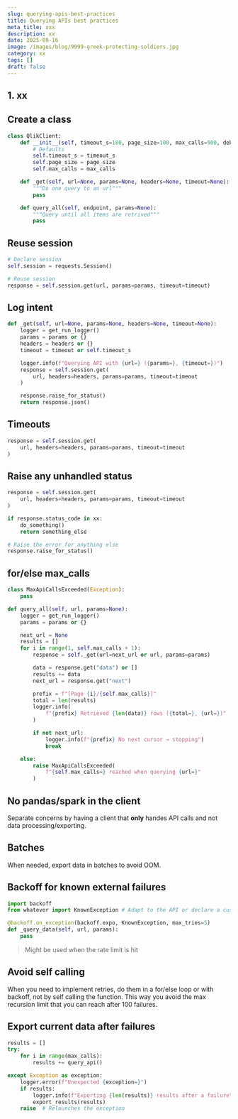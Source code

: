 ```yaml
---
slug: querying-apis-best-practices
title: Querying APIs best practices
meta_title: xxx
description: xx
date: 2025-09-16
image: /images/blog/9999-greek-protecting-soldiers.jpg
category: xx
tags: []
draft: false
---
```


## 1. xx

## Create a class

```python
class QlikClient:
    def __init__(self, timeout_s=180, page_size=100, max_calls=900, debug=False):
        # Defaults
        self.timeout_s = timeout_s
        self.page_size = page_size
        self.max_calls = max_calls

    def _get(self, url=None, params=None, headers=None, timeout=None):
        """Do one query to an url"""
        pass

    def query_all(self, endpoint, params=None):
        """Query until all items are retrived"""
        pass
```

## Reuse session

```python
# Declare session
self.session = requests.Session()

# Reuse session
response = self.session.get(url, params=params, timeout=timeout)
```

## Log intent

```python
def _get(self, url=None, params=None, headers=None, timeout=None):
    logger = get_run_logger()
    params = params or {}
    headers = headers or {}
    timeout = timeout or self.timeout_s

    logger.info(f"Querying API with {url=} ({params=}, {timeout=})")
    response = self.session.get(
        url, headers=headers, params=params, timeout=timeout
    )

    response.raise_for_status()
    return response.json()
```

## Timeouts

```python
response = self.session.get(
    url, headers=headers, params=params, timeout=timeout
)
```

## Raise any unhandled status

```python
response = self.session.get(
    url, headers=headers, params=params, timeout=timeout
)

if response.status_code in xx:
    do_something()
    return something_else

# Raise the error for anything else
response.raise_for_status()
```

## for/else max_calls

```python
class MaxApiCallsExceeded(Exception):
    pass

def query_all(self, url, params=None):
    logger = get_run_logger()
    params = params or {}

    next_url = None
    results = []
    for i in range(1, self.max_calls + 1):
        response = self._get(url=next_url or url, params=params)

        data = response.get("data") or []
        results += data
        next_url = response.get("next")

        prefix = f"[Page {i}/{self.max_calls}]"
        total = len(results)
        logger.info(
            f"{prefix} Retrieved {len(data)} rows ({total=}, {url=})"
        )

        if not next_url:
            logger.info(f"{prefix} No next cursor → stopping")
            break

    else:
        raise MaxApiCallsExceeded(
            f"{self.max_calls=} reached when querying {url=}"
        )
```

## No pandas/spark in the client

Separate concerns by having a client that **only** handes API calls and not data processing/exporting.

## Batches

When needed, export data in batches to avoid OOM.

## Backoff for known external failures

```python
import backoff
from whatever import KnownException # Adapt to the API or declare a custom one

@backoff.on_exception(backoff.expo, KnownException, max_tries=5)
def _query_data(self, url, params):
    pass
```

> Might be used when the rate limit is hit

## Avoid self calling

When you need to implement retries, do them in a for/else loop or with backoff, not by self calling the function. This way you avoid the max recursion limit that you can reach after 100 failures.

## Export current data after failures

```python
results = []
try:
    for i in range(max_calls):
        results += query_api()

except Exception as exception:
    logger.error(f"Unexpected {exception=}")
    if results:
        logger.info(f"Exporting {len(results)} results after a failure")
        export_results(results)
    raise  # Relaunches the exception
```
